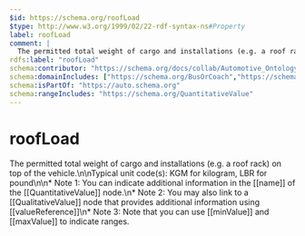 ```yaml
---
$id: https://schema.org/roofLoad
$type: http://www.w3.org/1999/02/22-rdf-syntax-ns#Property
label: roofLoad
comment: |
  The permitted total weight of cargo and installations (e.g. a roof rack) on top of the vehicle.\n\nTypical unit code(s): KGM for kilogram, LBR for pound\n\n* Note 1: You can indicate additional information in the [[name]] of the [[QuantitativeValue]] node.\n* Note 2: You may also link to a [[QualitativeValue]] node that provides additional information using [[valueReference]]\n* Note 3: Note that you can use [[minValue]] and [[maxValue]] to indicate ranges.
rdfs:label: "roofLoad"
schema:contributor: "https://schema.org/docs/collab/Automotive_Ontology_Working_Group"
schema:domainIncludes: ["https://schema.org/BusOrCoach","https://schema.org/Car"]
schema:isPartOf: "https://auto.schema.org"
schema:rangeIncludes: "https://schema.org/QuantitativeValue"
---
```


# roofLoad

The permitted total weight of cargo and installations (e.g. a roof rack) on top of the vehicle.\n\nTypical unit code(s): KGM for kilogram, LBR for pound\n\n* Note 1: You can indicate additional information in the [[name]] of the [[QuantitativeValue]] node.\n* Note 2: You may also link to a [[QualitativeValue]] node that provides additional information using [[valueReference]]\n* Note 3: Note that you can use [[minValue]] and [[maxValue]] to indicate ranges.


